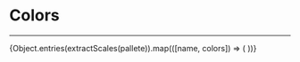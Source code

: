 
# Colors

---

<ColorPalette>
  <ColorItem {...getBasicProps(extractBasics(pallete))}/>
  {Object.entries(extractScales(pallete)).map(([name, colors]) => (
    <ColorItem
      key={name}
      title={name.charAt(0).toUpperCase() + name.slice(1)}
      subtitle={`${Object.keys(colors).length} colors`}
      colors={colors}
    />
  ))}
</ColorPalette>
